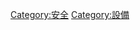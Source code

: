 {{catmore}}
{{Commonscat|Safety equipment}}

[[Category:安全|Category:安全]]
[[Category:設備|Category:設備]]
